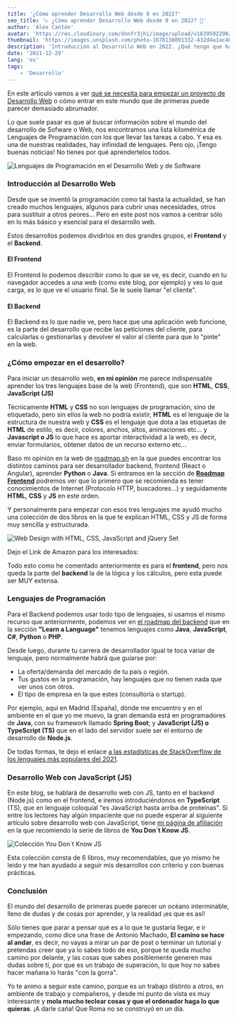 ```yaml
---
title: '¿Cómo aprender Desarrollo Web desde 0 en 2022?'
seo_title: '▷ ¿Cómo aprender Desarrollo Web desde 0 en 2022? 🎉'
author: 'Alex Cantón'
avatar: 'https://res.cloudinary.com/dnnfr3jhi/image/upload/v1639592290/Blog/alex_r0u07u.webp'
thumbnail: 'https://images.unsplash.com/photo-1678138091332-432d4a1ac407?q=80&w=3270&auto=format&fit=crop&ixlib=rb-4.1.0&ixid=M3wxMjA3fDB8MHxwaG90by1wYWdlfHx8fGVufDB8fHx8fA%3D%3D'
description: 'Introducción al Desarrollo Web en 2022. ¿Qué tengo que hacer para ser desarrollador web? Aprende lo básico para ser programador web 🎉'
date: '2021-12-29'
lang: 'es'
tags:
    - 'Desarrollo'
---
```


En este artículo vamos a ver <u>qué se necesita para empezar un proyecto de Desarrollo Web</u> o cómo entrar en este mundo que de primeras puede parecer demasiado abrumador.

Lo que suele pasar es que al buscar información sobre el mundo del desarrollo de Sofware o Web, nos encontramos una lista kilométrica de Lenguajes de Programación con los que llevar las tareas a cabo. Y esa es una de nuestras realidades, hay infinidad de lenguajes. Pero ojo, ¡Tengo buenas noticias! No tienes por qué aprendertelos todos.

![Lenguajes de Programación en el Desarrollo Web y de Software](https://res.cloudinary.com/dnnfr3jhi/image/upload/v1640371667/Blog/Posts/empezar-desarrollo-web/programminglanguagecloud_aat5ge.webp)

### Introducción al Desarrollo Web

Desde que se inventó la programación como tal hasta la actualidad, se han creado muchos lenguajes, algunos para cubrir unas necesidades, otros para sustituir a otros peores... Pero en este post nos vamos a centrar sólo en lo más básico y esencial para el desarrollo web.

Estos desarrollos podemos dividirlos en dos grandes grupos, el **Frontend** y el **Backend**.

#### El Frontend

El Frontend lo podemos describir como lo que se ve, es decir, cuando en tu navegador accedes a una web (como este blog, por ejemplo) y ves lo que carga, es lo que ve el usuario final. Se le suele llamar "el cliente".

#### El Backend

El Backend es lo que nadie ve, pero hace que una aplicación web funcione, es la parte del desarrollo que recibe las peticiones del cliente, para calcularlas o gestionarlas y devolver el valor al cliente para que lo "pinte" en la web.

### ¿Cómo empezar en el desarrollo?

Para iniciar un desarrollo web, **en mi opinión** me parece indispensable aprender los tres lenguajes base de la web (Frontend), que son **HTML**, **CSS**, **JavaScript (JS)**

Técnicamente **HTML** y **CSS** no son lenguajes de programación, sino de etiquetado, pero sin ellos la web no podría existir, **HTML** es el lenguaje de la estructura de nuestra web y **CSS** es el lenguaje que dota a las etiquetas de **HTML** de estilo, es decir, colores, anchos, altos, animaciones etc... y **Javascript o JS** lo que hace es aportar interactividad a la web, es decir, enviar formularios, obtener datos de un recurso externo etc...

Baso mi opinión en la web de [roadmap.sh](https://roadmap.sh/) en la que puedes encontrar los distintos caminos para ser desarrollador backend, frontend (React o Angular), aprender **Python** o **Java**. Si entramos en la sección de **[Roadmap Frontend](https://roadmap.sh/frontend)** podremos ver que lo primero que se recomienda es tener conocimientos de Internet (Protocolo HTTP, buscadores...) y seguidamente **HTML**, **CSS** y **JS** en este orden.

Y personalmente para empezar con esos tres lenguajes me ayudó mucho una colección de dos libros <AffiliateLink title="Web Design with HTML, CSS, JavaScript and jQuery Set" link="https://amzn.to/3sHmlHC" /> en la que te explican HTML, CSS y JS de forma muy sencilla y estructurada.

![Web Design with HTML, CSS, JavaScript and jQuery Set](https://res.cloudinary.com/dnnfr3jhi/image/upload/v1639691907/Blog/Posts/empezar-desarrollo-web/41X2i47NXUL._SX435_BO1_204_203_200__asmrdv.webp)

Dejo el Link de Amazon para los interesados: <AffiliateLink title="https://amzn.to/3sHmlHC" link="https://amzn.to/3sHmlHC" />

Todo esto como he comentado anteriormente es para el **frontend**, pero nos queda la parte del **backend** la de la lógica y los cálculos, pero esta puede ser MUY extensa.

### Lenguajes de Programación

Para el Backend podemos usar todo tipo de lenguajes, si usamos el mismo recurso que anteriormente, podemos ver en [el roadmap del backend](https://roadmap.sh/backend) que en la sección **"Learn a Language"** tenemos lenguajes como **Java**, **JavaScript**, **C#**, **Python** o **PHP**.

Desde luego, durante tu carrera de desarrollador igual te toca variar de lenguaje, pero normalmente habrá que guiarse por:

- La oferta/demanda del mercado de tu pais o región.
- Tus gustos en la programación, hay lenguajes que no tienen nada que ver unos con otros.
- El tipo de empresa en la que estes (consultoría o startup).

Por ejemplo, aquí en Madrid (España), dónde me encuentro y en el ambiente en el que yo me muevo, la gran demanda está en programadores de **Java**, con su framework llamado **Spring Boot**; y **JavaScript (JS) o TypeScript (TS)** que en el lado del servidor suele ser el entorno de desarrollo de **Node.js**.

De todas formas, te dejo el enlace [a las estadísticas de StackOverflow de los lenguajes más populares del 2021](https://insights.stackoverflow.com/survey/2021#technology-most-popular-technologies).

### Desarrollo Web con JavaScript (JS)

En este blog, se hablará de desarrollo web con JS, tanto en el backend (Node.js) como en el frontend, e iremos introduciéndonos en **TypeScript** (TS), que en lenguaje coloquial "es JavaScript hasta arriba de proteínas". Si entre los lectores hay algún impaciente que no puede esperar al siguiente artículo sobre desarrollo web con JavaScript, tiene [mi página de afiliación](https://www.alexcantongarcia.es/afiliados) en la que recomiendo la serie de libros de **You Don´t Know JS**.

![Colección You Don´t Know JS](https://res.cloudinary.com/dnnfr3jhi/image/upload/v1640555098/Blog/Posts/empezar-desarrollo-web/you-don-t-know-js-6-volumes-set-original-imaextdbysx8sj9m_rq0t5u.webp)

Esta colección consta de 6 libros, muy recomendables, que yo mismo he leido y me han ayudado a seguir mis desarrollos con criterio y con buenas prácticas.

### Conclusión

El mundo del desarrollo de primeras puede parecer un océano interminable, lleno de dudas y de cosas por aprender, y la realidad ¡es que es así! 

Sólo tienes que parar a pensar qué es a lo que te gustaría llegar, e ir empezando, como dice una frase de Antonio Machado, **El camino se hace al andar**, es decir, no vayas a mirar un par de post o terminar un tutorial y pretendas creer que ya lo sabes todo de eso, porque te queda mucho camino por delante, y las cosas que sabes posiblemente generen mas dudas sobre tí, por que es un trabajo de superación, lo que hoy no sabes hacer mañana lo harás "con la gorra".

Yo te animo a seguir este camino, porque es un trabajo distinto a otros, en ambiente de trabajo y compañeros, y desde mi punto de vista es muy interesante y **mola mucho teclear cosas y que el ordenador haga lo que quieras**. ¡A darle caña! Que Roma no se construyó en un día.